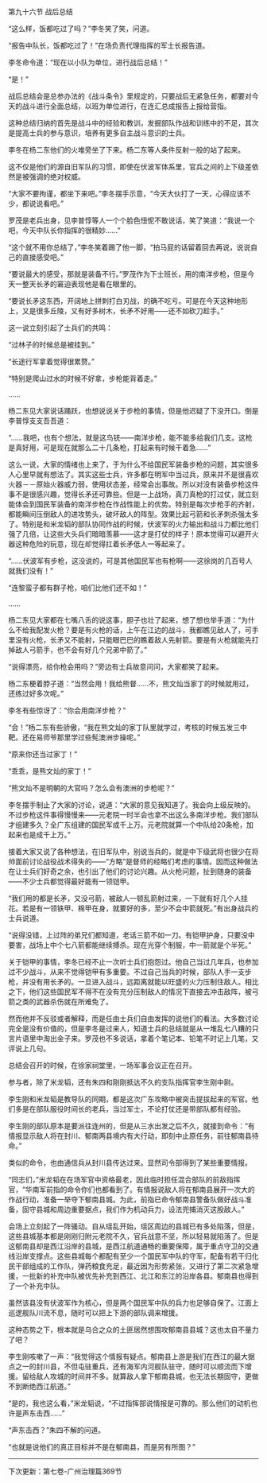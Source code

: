 

第九十六节 战后总结

“这么样，饭都吃过了吗？”李冬笑了笑，问道。

“报告中队长，饭都吃过了！”在场负责代理指挥的军士长报告道。

李冬命令道：“现在以小队为单位，进行战后总结！”

“是！”

战后总结会是总参办法的《战斗条令》里规定的，只要战后无紧急任务，都要对今天的战斗进行全面总结，以班为单位进行，在连汇总成报告上报给营指。

这种总结归纳的首先是战斗中的经验和教训，发掘部队作战和训练中的不足，其次是提高士兵的参与意识，培养有更多自主战斗意识的士兵。

李冬在杨二东他们的火堆旁坐了下来。杨二东等人条件反射一般的站了起来。

这不仅是他们的源自旧军队的习惯，即使在伏波军体系里，官兵之间的上下级差依然是被强调的绝对权威。

“大家不要拘谨，都坐下来吧。”李冬摆手示意，“今天大伙打了一天，心得应该不少，都说说看吧。”

罗茂是老兵出身，见李普惇等人一个个脸色忸怩不敢说话，笑了笑道：“我说一个吧，今天中队长你指挥的很精妙……”

“这个就不用你总结了，”李冬笑着踢了他一脚，“拍马屁的话留着回去再说，说说自己的直接感受吧。”

“要说最大的感受，那就是装备不行。”罗茂作为下士班长，用的南洋步枪，但是今天一整天长矛的窘迫表现他是看在眼里的。

“要说长矛这东西，开阔地上拼刺打白刃战，的确不吃亏。可是在今天这种地形上，又是很多丘陵，又有好多树木，长矛不好用――还不如砍刀趁手。”

这一说立刻引起了士兵们的共鸣：

“过林子的时候总是被挂到。”

“长途行军拿着觉得很累赘。”

“特别是爬山过水的时候不好拿，步枪能背着走。”

……

杨二东见大家说话踊跃，也想说说关于步枪的事情，但是他迟疑了下没开口。倒是李普惇支支吾吾道：

“……我吧，也有个想法，就是这鸟铳――南洋步枪，能不能多给我们几支。这枪是真好用，可是现在就那么二十几条枪，打起来有时候干着急……”

这么一说，大家的情绪也上来了，于为什么不给国民军装备步枪的问题，其实很多人心里早就有想法了。其实这些士兵，许多都在明军中当过兵，原来并不是很喜欢火器－－原始火器威力弱，使用状态差，经常会出事故。所以对没有装备步枪这件事不是很感兴趣，觉得长矛还可靠些。但是一上战场，真刀真枪的打过仗，就立刻能体会到国民军装备的南洋步枪在作战性能上的优势。特别是每次步枪手的齐射，都能瞬间压倒敌人的进攻势头，破坏敌人的阵型。效果比起弓箭和长矛刺杀强太多了。特别是和米龙韬的部队协同作战的时候，伏波军的火力输出和战斗力都比他们强了几倍，让这些大头兵们暗暗羡慕――这才是打仗的样子！原本觉得可以避开火器这种危险的玩意，现在却觉得扛着长矛低人一等起来了。

“……伏波军有步枪，这没说的，可是其他国民军也有枪啊――这徐岗的几百号人就我们没有！”

“连黎蛮子都有群子枪，咱们比他们还不如！”

……

杨二东见大家都在七嘴八舌的说这事，胆子也壮了起来，想了想也举手道：“为什么不给我配发火枪？要是有火枪的话，上午在江边的战斗，我都瞧见敌人了，可手里没有火枪，长矛又不能射，只能眼巴巴的瞧着敌人先射箭。要是有火枪就能先打掉敌人弓箭手，也不会有好几个兄弟中箭了。”

“说得漂亮，给你枪会用吗？”旁边有士兵故意问问，大家都笑了起来。

杨二东梗着脖子道：“当然会用！我给熊督……不，熊文灿当家丁的时候就用过，还练过好多次呢。”

李冬有些惊讶了：“你会用南洋步枪？”

“会！”杨二东有些骄傲，“我在熊文灿的家丁队里就学过，考核的时候五发三中靶。还在易师爷那里学过些髡澳洲步操呢。”

“原来你还当过家丁！”

“乖乖，是熊文灿的家丁！”

“熊文灿不是明朝的大官吗？怎么会有澳洲的步枪呢？”

李冬摆手制止了大家的讨论，说道：“大家的意见我知道了。我会向上级反映的。不过步枪这件事得慢慢来――元老院一时半会也拿不出这么多南洋步枪。我们部队才组建多久？全广东组建的国民军成千上万。元老院就算一个中队给20条枪，加起来也是成千上万。”

接着大家又说了各种想法，在旧军队中，别说当兵的，就是中下级武将也很少在将帅面前讨论战役战术得失的――“方略”是督师的经略们考虑的事情。因而这种做法在让士兵们好奇之余，也引出了他们的讨论兴趣。从火枪问题，扯到随身的装备――不少士兵都觉得最好能有一领铠甲。

“我们用的都是长矛，又没弓箭，被敌人一顿乱箭射过来，一下就有好几个人挂花。若是有一领铁甲、棉甲在身，就要好的多，至少不会中箭就死。”有出身战兵的士兵说道。

“说得没错，上过阵的弟兄们都知道，老话三箭不如一刀。有铠甲护身，只要没中要害，战场上中个七八箭都能继续搏杀。现在光穿个制服，中一箭就是个半死。”

关于铠甲的事情，李冬已经不止一次听士兵们抱怨过。他自己当过几年兵，也参加过不少战斗，从来不觉得铠甲有多重要。不过自己当兵的时候，部队人手一支步枪，并没有用长矛的。一旦进入战斗，远距离就能以旺盛的火力压制住敌人。相比之下，他们这些国民军不得不在没有充分压制敌人的情况下直接去冲击敌阵，被弓箭之类的武器杀伤就在所难免了。

然而他并不反驳或者解释，而是任由士兵们自由发挥的说他们的看法。大多数讨论完全是没有价值的，但是李冬是过来人，知道士兵的总结就是从一堆乱七八糟的只言片语里中淘出金子来。罗茂也不多说话，拿着个笔记本、铅笔不时记上几笔，又评说上几句。

总结会召开的时候，在徐家祠堂里，一场军事会议正在召开。

参与者，除了米龙韬，还有朱四和刚刚抵达不久的支队指挥官李生刚中尉。

李生刚和米龙韬是教导队的同期，都是这次广东攻略中被突击提拔起来的军官。他们多是在部队服役时间长的老兵，当过军士，不论打仗还是带部队都有经验。

李生刚的部队原本是要派往连州的，但是从三水出发之后不久，就接到命令：“有情报显示敌人将在封川、郁南两县境内有大行动，即刻中止原任务，前往郁南县待命。”

类似的命令，也由通信兵从封川县传达过来。显然司令部得到了某些重要情报。

“同志们，”米龙韬在在场军官中资格最老，因此临时担任混合部队的前敌指挥官，“华南军前指的命令你们也都看到了。有情报说敌人将在郁南县展开一次大的作战行动，准备一举夺下郁南县城。为此，前指已命令郁南县警备队做好战斗准备，固守县城和周边重要据点，我们作为机动兵力，设法兜捕消灭这股敌人。”

会场上立刻起了一阵骚动。自从瑶乱开始，瑶区周边的县城已有多处陷落，但是，这些县城基本都是刚刚归附元老院不久，官兵战意不坚，所以轻易就陷落了。但是这郁南县却是西江沿岸的县城，是西江航道通畅的重要保障，属于重点守卫的交通线沿岸支撑点。这些县城每个都配有至少一个国民军中队的守军，配备有若干归化民干部组成的工作队，弹药粮食充足，最近因为形势紧张，又进行了第二次紧急增援，一批新的补充中队被优先补充到西江、北江和东江的沿岸各县。郁南县也得到了一个补充中队。

虽然该县没有伏波军作为核心，但是两个国民军中队的兵力也足够自保了。江面上巡逻舰队川流不息，随时可以把上下游的部队调来增援。

这种态势之下，根本就是乌合之众的土匪居然想围攻郁南县县城？这也太自不量力了吧？

李生刚咳嗽了一声：“我觉得这个情报有疑点。郁南县上游是我们在西江的最大据点之一的封川县，不但屯驻重兵，还有海军内河舰队驻守，随时可以顺流而下增援。留给敌人攻城的时间并不多。就算敌人拿下郁南县城，也无法长期固守，更做不到断绝西江航道。”

“是的，我也这么看，”米龙韬说，“不过指挥部说情报是可靠的。那么他们的动机也许是声东击西……”

“声东击西？”朱四不解的问道。

“也就是说他们的真正目标并不是在郁南县，而是另有所图？”

-------------------------------------------------------------------

下次更新：第七卷-广州治理篇369节

